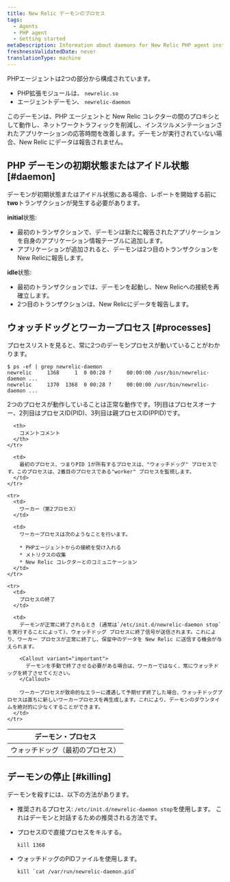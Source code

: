 ```yaml
---
title: New Relic デーモンのプロセス
tags:
  - Agents
  - PHP agent
  - Getting started
metaDescription: Information about daemons for New Relic PHP agent installations prior to 3.0.
freshnessValidatedDate: never
translationType: machine
---
```


PHPエージェントは2つの部分から構成されています。

* PHP拡張モジュールは、 `newrelic.so`
* エージェントデーモン、 `newrelic-daemon`

このデーモンは、PHP エージェントと New Relic コレクターの間のプロキシとして動作し、ネットワークトラフィックを削減し、インスツルメンテーションされたアプリケーションの応答時間を改善します。デーモンが実行されていない場合、New Relic にデータは報告されません。

## PHP デーモンの初期状態またはアイドル状態 [#daemon]

デーモンが初期状態またはアイドル状態にある場合、レポートを開始する前に<DNT>**two**</DNT>トランザクションが発生する必要があります。

<DNT>**initial**</DNT>状態:

* 最初のトランザクションで、デーモンは新たに報告されたアプリケーションを自身のアプリケーション情報テーブルに追加します。
* アプリケーションが追加されると、デーモンは2つ目のトランザクションをNew Relicに報告します。

<DNT>**idle**</DNT>状態:

* 最初のトランザクションでは、デーモンを起動し、New Relicへの接続を再確立します。
* 2つ目のトランザクションは、New Relicにデータを報告します。

## ウォッチドッグとワーカープロセス [#processes]

プロセスリストを見ると、常に2つのデーモンプロセスが動いていることがわかります。

```
$ ps -ef | grep newrelic-daemon
newrelic     1368     1  0 00:28 ?     00:00:00 /usr/bin/newrelic-daemon ...
newrelic     1370  1368  0 00:28 ?     00:00:00 /usr/bin/newrelic-daemon ...
```

2つのプロセスが動作していることは正常な動作です。1列目はプロセスオーナー、2列目はプロセスID(PID)、3列目は親プロセスID(PPID)です。

<table>
  <thead>
    <tr>
      <th style={{ width: "200px" }}>
        デーモン・プロセス
      </th>

      <th>
        コメントコメント
      </th>
    </tr>
  </thead>

  <tbody>
    <tr>
      <td>
        ウォッチドッグ（最初のプロセス）
      </td>

      <td>
        最初のプロセス、つまりPID 1が所有するプロセスは、"ウォッチドッグ" プロセスです。このプロセスは、2番目のプロセスである"worker" プロセスを監視します。
      </td>
    </tr>

    <tr>
      <td>
        ワーカー（第2プロセス）
      </td>

      <td>
        ワーカープロセスは次のようなことを行います。

        * PHPエージェントからの接続を受け入れる
        * メトリクスの収集
        * New Relic コレクターとのコミュニケーション
      </td>
    </tr>

    <tr>
      <td>
        プロセスの終了
      </td>

      <td>
        デーモンが正常に終了されるとき (通常は`/etc/init.d/newrelic-daemon stop`を実行することによって)、ウォッチドッグ プロセスに終了信号が送信されます。これにより、ワーカー プロセスが正常に終了し、保留中のデータを New Relic に送信する機会が与えられます。

        <Callout variant="important">
          デーモンを手動で終了させる必要がある場合は、ワーカーではなく、常にウォッチドッグを終了させてください。
        </Callout>

        ワーカープロセスが致命的なエラーに遭遇して予期せず終了した場合、ウォッチドッグプロセスは直ちに新しいワーカープロセスを再生成します。これにより、デーモンのダウンタイムを絶対的に少なくすることができます。
      </td>
    </tr>
  </tbody>
</table>

## デーモンの停止 [#killing]

デーモンを殺すには、以下の方法があります。

* 推奨されるプロセス: `/etc/init.d/newrelic-daemon stop`を使用します。 これはデーモンと対話するための推奨される方法です。

* プロセスIDで直接プロセスをキルする。

  ```
  kill 1368
  ```

* ウォッチドッグのPIDファイルを使用します。

  ```
  kill `cat /var/run/newrelic-daemon.pid`
  ```
